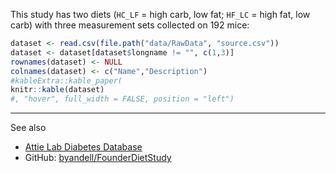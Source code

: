 This study has two diets (`HC_LF` = high carb, low fat; `HF_LC` = high fat, low carb) with three measurement sets collected on 192 mice:
  
```r
dataset <- read.csv(file.path("data/RawData", "source.csv"))
dataset <- dataset[dataset$longname != "", c(1,3)]
rownames(dataset) <- NULL
colnames(dataset) <- c("Name","Description")
#kableExtra::kable_paper(
knitr::kable(dataset)
#, "hover", full_width = FALSE, position = "left")
```

<hr>
See also

- [Attie Lab Diabetes Database](http://diabetes.wisc.edu/)
- GitHub: [byandell/FounderDietStudy](https://github.com/byandell/FounderDietStudy)
